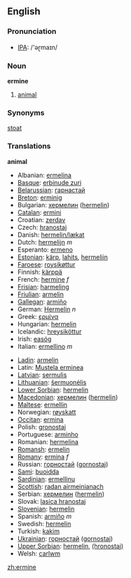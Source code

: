 ==English==

===Pronunciation===
*[[w:IPA|IPA]]: /'əɽmaɪn/

===Noun===
'''ermine'''

# [[animal]]

===Synonyms===

[[stoat]]

===Translations===
'''animal'''
{{top}}
*Albanian: [[ermelina]]
*[[Basque]]: [[erbinude zuri]]
*[[Belarussian]]: [[гарнастай]]
*[[Breton]]: [[erminig]]
*Bulgarian: [[хермелин]] ([[hermelin]])
*[[Catalan]]: [[ermini]]
*Croatian: [[zerdav]]
*Czech: [[hranostaj]]
*Danish: [[hermelin/lækat]]
*Dutch: [[hermelijn]] ''m''
*Esperanto: [[ermeno]]
*[[Estonian]]: [[kärp]], [[lahits]], [[hermeliin]]
*[[Faroese]]: [[roysikøttur]]
*Finnish: [[kärppä]]
*French: [[hermine]] ''f''
*[[Frisian]]: [[harmeling]]
*[[Friulian]]: [[armelin]]
*[[Gallegan]]: [[armiño]]
*German: [[Hermelin]] ''n''
*Greek: [[ερμίνα]] '' ''
*Hungarian: [[hermelin]]
*Icelandic: [[hreysiköttur]]
*Irish: [[easóg]]
*Italian: [[ermellino]] ''m''
{{mid}}
*[[Ladin]]: [[armelin]]
*Latin: [[Mustela erminea]] '' ''
*[[Latvian]]: [[sermulis]]
*[[Lithuanian]]: [[šermuonėlis]]
*[[Lower Sorbian]]: [[hermelin]]
*[[Macedonian]]: [[хермелин]] ([[hermelin]])
*[[Maltese]]: [[ermellin]]
*Norwegian: [[røyskatt]]
*[[Occitan]]: [[ermina]]
*Polish: [[gronostaj]] '' ''
*Portuguese: [[arminho]]
*Romanian: [[hermelina]]
*[[Romansh]]: [[ermelin]]
*[[Romany]]: [[ermina]] ''f''
*Russian: [[горностай]] ([[gornostaj]]) '' ''
*[[Sami]]: [[buoidda]]
*[[Sardinian]]: [[ermellinu]]
*[[Scottish]]: [[radan airmeinianach]]
*Serbian: [[хермелин]] ([[hermelin]])
*Slovak: [[lasica hranostaj]]
*[[Slovenian]]: [[hermelin]]
*Spanish: [[armiño]] ''m''
*Swedish: [[hermelin]]
*Turkish: [[kakim]]
*[[Ukrainian]]: [[горностай]] ([[gornostaj]])
*[[Upper Sorbian]]: [[hermelin]], [[(hronostaj)]]
*Welsh: [[carlwm]]
{{bottom}}

[[zh:ermine]]